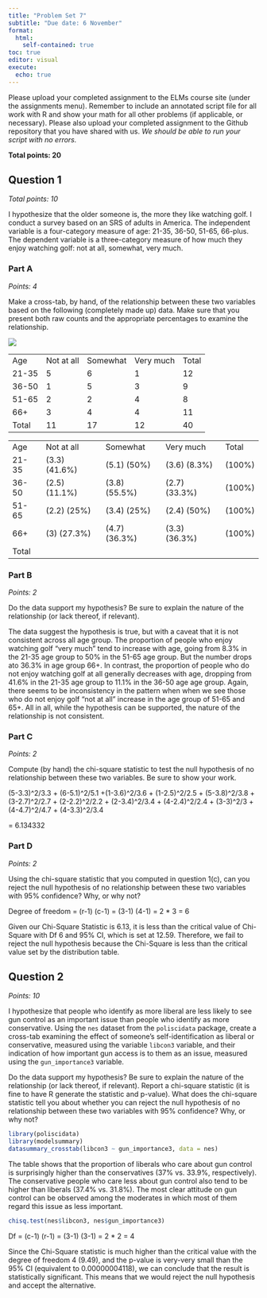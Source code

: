 ```yaml
---
title: "Problem Set 7"
subtitle: "Due date: 6 November"
format: 
  html:
    self-contained: true
toc: true
editor: visual
execute: 
  echo: true
---
```


Please upload your completed assignment to the ELMs course site (under the assignments menu). Remember to include an annotated script file for all work with R and show your math for all other problems (if applicable, or necessary). Please also upload your completed assignment to the Github repository that you have shared with us. *We should be able to run your script with no errors.*

**Total points: 20**

## Question 1

*Total points: 10*

I hypothesize that the older someone is, the more they like watching golf. I conduct a survey based on an SRS of adults in America. The independent variable is a four-category measure of age: 21-35, 36-50, 51-65, 66-plus. The dependent variable is a three-category measure of how much they enjoy watching golf: not at all, somewhat, very much.

### Part A

*Points: 4*

Make a cross-tab, by hand, of the relationship between these two variables based on the following (completely made up) data. Make sure that you present both raw counts and the appropriate percentages to examine the relationship.

![](img/PS7.png)

|       |            |          |           |       |
|-------|------------|----------|-----------|-------|
| Age   | Not at all | Somewhat | Very much | Total |
| 21-35 | 5          | 6        | 1         | 12    |
| 36-50 | 1          | 5        | 3         | 9     |
| 51-65 | 2          | 2        | 4         | 8     |
| 66+   | 3          | 4        | 4         | 11    |
| Total | 11         | 17       | 12        | 40    |

|       |               |               |               |        |
|-------|---------------|---------------|---------------|--------|
| Age   | Not at all    | Somewhat      | Very much     | Total  |
| 21-35 | (3.3) (41.6%) | (5.1) (50%)   | (3.6) (8.3%)  | (100%) |
| 36-50 | (2.5) (11.1%) | (3.8) (55.5%) | (2.7) (33.3%) | (100%) |
| 51-65 | (2.2) (25%)   | (3.4) (25%)   | (2.4) (50%)   | (100%) |
| 66+   | \(3\) (27.3%) | (4.7) (36.3%) | (3.3) (36.3%) | (100%) |
| Total |               |               |               |        |

### Part B

*Points: 2*

Do the data support my hypothesis? Be sure to explain the nature of the relationship (or lack thereof, if relevant).

The data suggest the hypothesis is true, but with a caveat that it is not consistent across all age group. The proportion of people who enjoy watching golf "very much" tend to increase with age, going from 8.3% in the 21-35 age group to 50% in the 51-65 age group. But the number drops ato 36.3% in age group 66+. In contrast, the proportion of people who do not enjoy watching golf at all generally decreases with age, dropping from 41.6% in the 21-35 age group to 11.1% in the 36-50 age age group. Again, there seems to be inconsistency in the pattern when when we see those who do not enjoy golf "not at all" increase in the age group of 51-65 and 65+. All in all, while the hypothesis can be supported, the nature of the relationship is not consistent.

### Part C

*Points: 2*

Compute (by hand) the chi-square statistic to test the null hypothesis of no relationship between these two variables. Be sure to show your work.

(5-3.3)\^2/3.3 + (6-5.1)\^2/5.1 +(1-3.6)\^2/3.6 + (1-2.5)\^2/2.5 + (5-3.8)\^2/3.8 + (3-2.7)\^2/2.7 + (2-2.2)\^2/2.2 + (2-3.4)\^2/3.4 + (4-2.4)\^2/2.4 + (3-3)\^2/3 + (4-4.7)\^2/4.7 + (4-3.3)\^2/3.4

= 6.134332

### Part D

*Points: 2*

Using the chi-square statistic that you computed in question 1(c), can you reject the null hypothesis of no relationship between these two variables with 95% confidence? Why, or why not?

Degree of freedom = (r-1) (c-1) = (3-1) (4-1) = 2 \* 3 = 6

Given our Chi-Square Statistic is 6.13, it is less than the critical value of Chi-Square with Df 6 and 95% CI, which is set at 12.59. Therefore, we fail to reject the null hypothesis because the Chi-Square is less than the critical value set by the distribution table.

## Question 2

*Points: 10*

I hypothesize that people who identify as more liberal are less likely to see gun control as an important issue than people who identify as more conservative. Using the `nes` dataset from the `poliscidata` package, create a cross-tab examining the effect of someone's self-identification as liberal or conservative, measured using the variable `libcon3` variable, and their indication of how important gun access is to them as an issue, measured using the `gun_importance3` variable.

Do the data support my hypothesis? Be sure to explain the nature of the relationship (or lack thereof, if relevant). Report a chi-square statistic (it is fine to have R generate the statistic and p-value). What does the chi-square statistic tell you about whether you can reject the null hypothesis of no relationship between these two variables with 95% confidence? Why, or why not?

```r
library(poliscidata)
library(modelsummary)
datasummary_crosstab(libcon3 ~ gun_importance3, data = nes)
```

The table shows that the proportion of liberals who care about gun control is surprisingly higher than the conservatives (37% vs. 33.9%, respectively). The conservative people who care less about gun control also tend to be higher than liberals (37.4% vs. 31.8%). The most clear attitude on gun control can be observed among the moderates in which most of them regard this issue as less important.

```r
chisq.test(nes$libcon3, nes$gun_importance3)
```

Df = (c-1) (r-1) = (3-1) (3-1) = 2 \* 2 = 4

Since the Chi-Square statistic is much higher than the critical value with the degree of freedom 4 (9.49), and the p-value is very-very small than the 95% CI (equivalent to 0.00000004118), we can conclude that the result is statistically significant. This means that we would reject the null hypothesis and accept the alternative.
